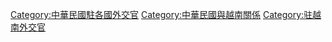 [[Category:中華民國駐各國外交官|Category:中華民國駐各國外交官]]
[[Category:中華民國與越南關係|Category:中華民國與越南關係]]
[[Category:驻越南外交官|Category:驻越南外交官]]